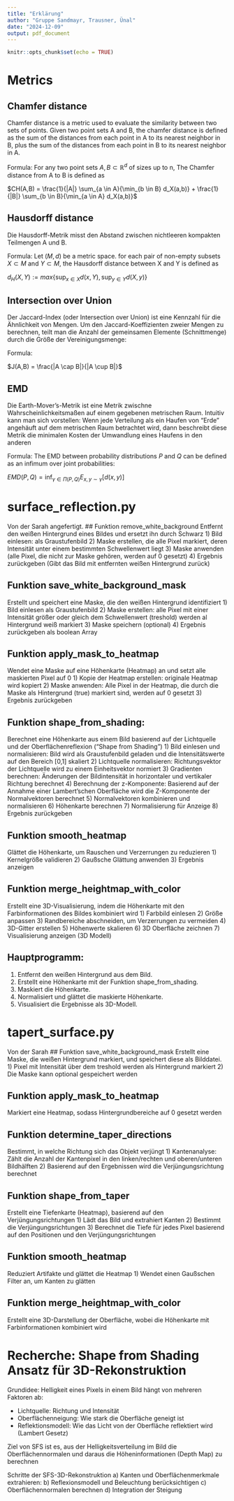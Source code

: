 ```yaml
---
title: "Erklärung"
author: "Gruppe Sandmayr, Trausner, Ünal"
date: "2024-12-09"
output: pdf_document
---
```


```r
knitr::opts_chunk$set(echo = TRUE)
```

# Metrics

## Chamfer distance
Chamfer distance is a metric used to evaluate the similarity between two sets of points. 
Given two point sets A and B, the chamfer distance is defined as the sum of the distances from each point in A to its nearest neighbor in B, plus the sum of the distances from each point in B to its nearest neighbor in A.

Formula: For any two point sets $A,B \subset \mathbb{R}^d$ of sizes up to n, The Chamfer distance from A to B is defined as 
  
$CH(A,B) = \frac{1}{|A|} \sum_{a \in A}{\min_{b \in B} d_X(a,b)} + \frac{1}{|B|} \sum_{b \in B}{\min_{a \in A} d_X(a,b)}$

## Hausdorff distance
Die Hausdorff-Metrik misst den Abstand zwischen nichtleeren kompakten Teilmengen A und B.

Formula: Let $(M,d)$ be a metric space. for each pair of non-empty subsets $X \subset M$ and $Y \subset M$, the Hausdorff distance between X and Y is defined as

$d_H(X,Y) := max\{\sup_{x \in X}d(x,Y), \sup_{y \in Y}d(X,y)\}$

## Intersection over Union
Der Jaccard-Index (oder Intersection over Union) ist eine Kennzahl für die Ähnlichkeit von Mengen. Um den Jaccard-Koeffizienten zweier Mengen zu berechnen, teilt man die Anzahl der gemeinsamen Elemente (Schnittmenge) durch die Größe der Vereinigungsmenge:

Formula: 

$J(A,B) = \frac{|A \cap B|}{|A \cup B|}$

## EMD
Die Earth-Mover's-Metrik ist eine Metrik zwischne Wahrscheinlichkeitsmaßen auf einem gegebenen metrischen Raum.
Intuitiv kann man sich vorstellen: Wenn jede Verteilung als ein Haufen von "Erde" angehäuft auf dem metrischen Raum betrachtet wird, dann beschreibt diese Metrik die minimalen Kosten der Umwandlung eines Haufens in den anderen

Formula: The EMD between probability distributions $P$ and $Q$ can be defined as an infimum over joint probabilities: 

$EMD(P,Q) = \inf_{\gamma \in \Pi(P,Q)} E_{x,y \sim \gamma} [d(x,y)]$


# surface_reflection.py
Von der Sarah angefertigt.
## Funktion remove_white_background
Entfernt den weißen Hintergrund eines Bildes und ersetzt ihn durch Schwarz
1) Bild einlesen: als Graustufenbild
2) Maske erstellen, die alle Pixel markiert, deren Intensität unter einem bestimmten Schwellenwert liegt
3) Maske anwenden (alle Pixel, die nicht zur Maske gehören, werden auf 0 gesetzt)
4) Ergebnis zurückgeben (Gibt das Bild mit entfernten weißen Hintergrund zurück)

## Funktion save_white_background_mask
Erstellt und speichert eine Maske, die den weißen Hintergrund identifiziert
1) Bild einlesen als Graustufenbild
2) Maske erstellen: alle Pixel mit einer Intensität größer oder gleich dem Schwellenwert (treshold) werden al Hintergrund weiß markiert
3) Maske speichern (optional)
4) Ergebnis zurückgeben als boolean Array

## Funktion apply_mask_to_heatmap
Wendet eine Maske auf eine Höhenkarte (Heatmap) an und setzt alle maskierten Pixel auf 0
1) Kopie der Heatmap erstellen: originale Heatmap wird kopiert
2) Maske anwenden: Alle Pixel in der Heatmap, die durch die Maske als Hintergrund (true) markiert sind, werden auf 0 gesetzt
3) Ergebnis zurückgeben

## Funktion shape_from_shading:
Berechnet eine Höhenkarte aus einem Bild basierend auf der Lichtquelle und der Oberflächenreflexion ("Shape from Shading")
1) Bild einlesen und normalisieren: Bild wird als Graustufenbild geladen und die Intensitätswerte auf den Bereich [0,1] skaliert
2) Lichtquelle normalisieren: Richtungsvektor der Lichtquelle wird zu einem Einheitsvektor normiert
3) Gradienten berechnen: Änderungen der Bildintensität in horizontaler und vertikaler Richtung berechnet
4) Berechnung der z-Komponente: Basierend auf der Annahme einer Lambert'schen Oberfläche wird die Z-Komponente der Normalvektoren berechnet
5) Normalvektoren kombinieren und normalisieren
6) Höhenkarte berechnen
7) Normalisierung für Anzeige
8) Ergebnis zurückgeben

## Funktion smooth_heatmap
Glättet die Höhenkarte, um Rauschen und Verzerrungen zu reduzieren
1) Kernelgröße validieren
2) Gaußsche Glättung anwenden
3) Ergebnis anzeigen

## Funktion merge_heightmap_with_color
Erstellt eine 3D-Visualisierung, indem die Höhenkarte mit den Farbinformationen des Bildes kombiniert wird
1) Farbbild einlesen
2) Größe anpassen
3) Randbereiche abschneiden, um Verzerrungen zu vermeiden
4) 3D-Gitter erstellen
5) Höhenwerte skalieren
6) 3D Oberfläche zeichnen
7) Visualisierung anzeigen (3D Modell)

## Hauptprogramm:
1) Entfernt den weißen Hintergrund aus dem Bild.
2) Erstellt eine Höhenkarte mit der Funktion shape_from_shading.
3) Maskiert die Höhenkarte.
4) Normalisiert und glättet die maskierte Höhenkarte.
5) Visualisiert die Ergebnisse als 3D-Modell.

# tapert_surface.py
Von der Sarah
## Funktion save_white_background_mask
Erstellt eine Maske, die weißen Hintergrund markiert, und speichert diese als Bilddatei.
1) Pixel mit Intensität über dem treshold werden als Hintergrund markiert
2) Die Maske kann optional gespeichert werden

## Funktion apply_mask_to_heatmap
Markiert eine Heatmap, sodass Hintergrundbereiche auf 0 gesetzt werden

## Funktion determine_taper_directions
Bestimmt, in welche Richtung sich das Objekt verjüngt
1) Kantenanalyse: Zählt die Anzahl der Kantenpixel in den linken/rechten und oberen/unteren Bildhälften
2) Basierend auf den Ergebnissen wird die Verjüngungsrichtung berechnet

## Funktion shape_from_taper
Erstellt eine Tiefenkarte (Heatmap), basierend auf den Verjüngungsrichtungen
1) Lädt das Bild und extrahiert Kanten
2) Bestimmt die Verjüngungsrichtungen
3) Berechnet die Tiefe für jedes Pixel basierend auf den Positionen und den Verjüngungsrichtungen

## Funktion smooth_heatmap
Reduziert Artifakte und glättet die Heatmap
1) Wendet einen Gaußschen Filter an, um Kanten zu glätten

## Funktion merge_heightmap_with_color
Erstellt eine 3D-Darstellung der Oberfläche, wobei die Höhenkarte mit Farbinformationen kombiniert wird

# Recherche: Shape from Shading Ansatz für 3D-Rekonstruktion
Grundidee: Helligkeit eines Pixels in einem Bild hängt von mehreren Faktoren ab:

* Lichtquelle: Richtung und Intensität
* Oberflächenneigung: Wie stark die Oberfläche geneigt ist
* Reflektionsmodell: Wie das Licht von der Oberfläche reflektiert wird (Lambert Gesetz)

Ziel von SFS ist es, aus der Helligkeitsverteilung im Bild die Oberflächennormalen und daraus die Höheninformationen (Depth Map) zu berechnen

Schritte der SFS-3D-Rekonstruktion
a) Kanten und Oberflächenmerkmale extrahieren: 
b) Reflexionsmodell und Beleuchtung berücksichtigen
c) Oberflächennormalen berechnen
d) Integration der Steigung


